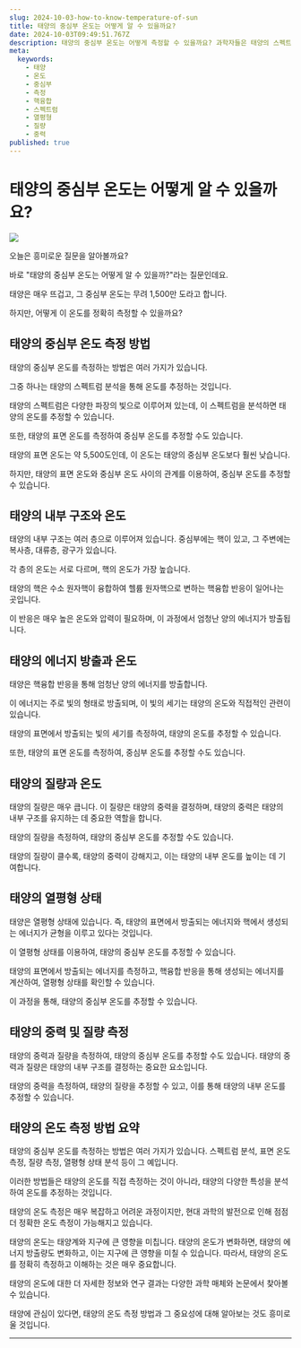 ```yaml
---
slug: 2024-10-03-how-to-know-temperature-of-sun
title: 태양의 중심부 온도는 어떻게 알 수 있을까요?
date: 2024-10-03T09:49:51.767Z
description: 태양의 중심부 온도는 어떻게 측정할 수 있을까요? 과학자들은 태양의 스펙트럼, 표면 온도, 질량, 에너지 방출 등을 분석하여 태양 중심부의 엄청난 온도를 추정해 냅니다.
meta:
  keywords:
    - 태양
    - 온도
    - 중심부
    - 측정
    - 핵융합
    - 스펙트럼
    - 열평형
    - 질량
    - 중력
published: true
---
```


# 태양의 중심부 온도는 어떻게 알 수 있을까요?

![](https://blogger.googleusercontent.com/img/a/AVvXsEhaFS8249WxQCqQNAv3hMIqeMfzSpObfjPFlHxBmBacYpFTQzUY58yl0IXywu3cyKKH91DyoyIuCGYAX7TS9TFeWNcSCw6UiwgSbzXnbN2k_nypHItue66qYkRL_xoC0NhRwl9EP38LrELpfdMSIOM-qCwMXBFDhvziChcobTlBu29zgLtIlelWLbfD_HM)

오늘은 흥미로운 질문을 알아볼까요?

바로 "태양의 중심부 온도는 어떻게 알 수 있을까?"라는 질문인데요.

태양은 매우 뜨겁고, 그 중심부 온도는 무려 1,500만 도라고 합니다.

하지만, 어떻게 이 온도를 정확히 측정할 수 있을까요?

## 태양의 중심부 온도 측정 방법

태양의 중심부 온도를 측정하는 방법은 여러 가지가 있습니다.

그중 하나는 태양의 스펙트럼 분석을 통해 온도를 추정하는 것입니다.

태양의 스펙트럼은 다양한 파장의 빛으로 이루어져 있는데, 이 스펙트럼을 분석하면 태양의 온도를 추정할 수 있습니다.

또한, 태양의 표면 온도를 측정하여 중심부 온도를 추정할 수도 있습니다.

태양의 표면 온도는 약 5,500도인데, 이 온도는 태양의 중심부 온도보다 훨씬 낮습니다.

하지만, 태양의 표면 온도와 중심부 온도 사이의 관계를 이용하여, 중심부 온도를 추정할 수 있습니다.

## 태양의 내부 구조와 온도

태양의 내부 구조는 여러 층으로 이루어져 있습니다. 중심부에는 핵이 있고, 그 주변에는 복사층, 대류층, 광구가 있습니다.

각 층의 온도는 서로 다르며, 핵의 온도가 가장 높습니다.

태양의 핵은 수소 원자핵이 융합하여 헬륨 원자핵으로 변하는 핵융합 반응이 일어나는 곳입니다.

이 반응은 매우 높은 온도와 압력이 필요하며, 이 과정에서 엄청난 양의 에너지가 방출됩니다.

## 태양의 에너지 방출과 온도

태양은 핵융합 반응을 통해 엄청난 양의 에너지를 방출합니다.

이 에너지는 주로 빛의 형태로 방출되며, 이 빛의 세기는 태양의 온도와 직접적인 관련이 있습니다.

태양의 표면에서 방출되는 빛의 세기를 측정하여, 태양의 온도를 추정할 수 있습니다.

또한, 태양의 표면 온도를 측정하여, 중심부 온도를 추정할 수도 있습니다.

## 태양의 질량과 온도

태양의 질량은 매우 큽니다. 이 질량은 태양의 중력을 결정하며, 태양의 중력은 태양의 내부 구조를 유지하는 데 중요한 역할을 합니다.

태양의 질량을 측정하여, 태양의 중심부 온도를 추정할 수도 있습니다.

태양의 질량이 클수록, 태양의 중력이 강해지고, 이는 태양의 내부 온도를 높이는 데 기여합니다.

## 태양의 열평형 상태

태양은 열평형 상태에 있습니다. 즉, 태양의 표면에서 방출되는 에너지와 핵에서 생성되는 에너지가 균형을 이루고 있다는 것입니다.

이 열평형 상태를 이용하여, 태양의 중심부 온도를 추정할 수 있습니다.

태양의 표면에서 방출되는 에너지를 측정하고, 핵융합 반응을 통해 생성되는 에너지를 계산하여, 열평형 상태를 확인할 수 있습니다.

이 과정을 통해, 태양의 중심부 온도를 추정할 수 있습니다.

## 태양의 중력 및 질량 측정

태양의 중력과 질량을 측정하여, 태양의 중심부 온도를 추정할 수도 있습니다. 태양의 중력과 질량은 태양의 내부 구조를 결정하는 중요한 요소입니다.

태양의 중력을 측정하여, 태양의 질량을 추정할 수 있고, 이를 통해 태양의 내부 온도를 추정할 수 있습니다.

## 태양의 온도 측정 방법 요약

태양의 중심부 온도를 측정하는 방법은 여러 가지가 있습니다. 스펙트럼 분석, 표면 온도 측정, 질량 측정, 열평형 상태 분석 등이 그 예입니다.

이러한 방법들은 태양의 온도를 직접 측정하는 것이 아니라, 태양의 다양한 특성을 분석하여 온도를 추정하는 것입니다.

태양의 온도 측정은 매우 복잡하고 어려운 과정이지만, 현대 과학의 발전으로 인해 점점 더 정확한 온도 측정이 가능해지고 있습니다.

태양의 온도는 태양계와 지구에 큰 영향을 미칩니다. 태양의 온도가 변화하면, 태양의 에너지 방출량도 변화하고, 이는 지구에 큰 영향을 미칠 수 있습니다. 따라서, 태양의 온도를 정확히 측정하고 이해하는 것은 매우 중요합니다.

태양의 온도에 대한 더 자세한 정보와 연구 결과는 다양한 과학 매체와 논문에서 찾아볼 수 있습니다.

태양에 관심이 있다면, 태양의 온도 측정 방법과 그 중요성에 대해 알아보는 것도 흥미로울 것입니다.

---
